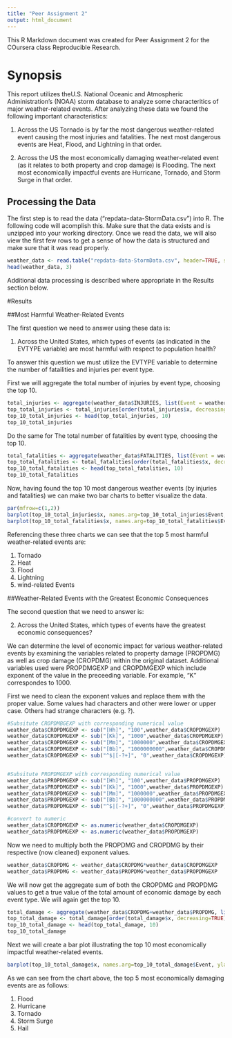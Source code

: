 ```yaml
---
title: "Peer Assignment 2"
output: html_document
---
```


This R Markdown document was created for Peer Assignment 2 for the COursera class Reproducible Research.


# Synopsis

This report utilizes theU.S. National Oceanic and Atmospheric Administration’s (NOAA) storm database to analyze some characteritics of major weather-related events. After analyzing these data we found the following important characteristics:

1) Across the US Tornado is by far the most dangerous weather-related event causing the most injuries and fatalities. The next most dangerous events are Heat, Flood, and Lightning in that order.

2) Across the US the most economically damaging weather-related event (as it relates to both property and crop damage) is Flooding. The next most economically impactful events are Hurricane, Tornado, and Storm Surge in that order. 


## Processing the Data

The first step is to read the data ("repdata-data-StormData.csv") into R. The following code will acomplish this. Make sure that the data exists and is unzipped into your working directory. Once we read the data, we will also view the first few rows to get a sense of how the data is structured and make sure that it was read properly.

```r
weather_data <- read.table("repdata-data-StormData.csv", header=TRUE, sep=",")
head(weather_data, 3)
```

Additional data processing is described where appropriate in the Results section below. 

#Results

##Most Harmful Weather-Related Events

The first question we need to answer using these data is:

1. Across the United States, which types of events (as indicated in the EVTYPE variable) are most harmful with respect to population health?

To answer this question we must utilize the EVTYPE variable to determine the number of fatailities and injuries per event type.

First we will aggregate the total number of injuries by event type, choosing the top 10.

```r
total_injuries <- aggregate(weather_data$INJURIES, list(Event = weather_data$EVTYPE), sum)
top_total_injuries <- total_injuries[order(total_injuries$x, decreasing=TRUE), ]
top_10_total_injuries <- head(top_total_injuries, 10)
top_10_total_injuries
```

Do the same for The total number of fatalities by event type, choosing the top 10. 

```r
total_fatalities <- aggregate(weather_data$FATALITIES, list(Event = weather_data$EVTYPE), sum)
top_total_fatalities <- total_fatalities[order(total_fatalities$x, decreasing=TRUE), ]
top_10_total_fatalities <- head(top_total_fatalities, 10)
top_10_total_fatalities
```

Now, having found the top 10 most dangerous weather events (by injuries and fatalities) we can make two bar charts to better visualize the data. 

```r
par(mfrow=c(1,2))
barplot(top_10_total_injuries$x, names.arg=top_10_total_injuries$Event, cex.names=0.45, las=3, main="Top 10 Events by Total Injuries", ylab="Total Number of Weather-Related Injuries", col="blue")
barplot(top_10_total_fatalities$x, names.arg=top_10_total_fatalities$Event, cex.names=0.45, las=3, main="Top 10 Events by Total Fatalities", ylab="Total Number of Weather-Related Fatalities", col="red")
```

Referencing these three charts we can see that the top 5 most harmful weather-related events are:

1) Tornado
2) Heat
3) Flood
4) Lightning 
5) wind-related Events

##Weather-Related Events with the Greatest Economic Consequences

The second question that we need to answer is:

2) Across the United States, which types of events have the greatest economic consequences?

We can determine the level of economic impact for various weather-related events by examining the variables related to property damage (PROPDMG) as well as crop damage (CROPDMG) within the original dataset. Additional variables used were PROPDMGEXP and CROPDMGEXP which include exponent of the value in the preceeding variable. For example, "K" correspondes to 1000.

First we need to clean the exponent values and replace them with the proper value. Some values had characters and other were lower or upper case. Others had strange characters (e.g. ?).

```r
#Subsitute CROPDMBGEXP with corresponding numerical value
weather_data$CROPDMGEXP <- sub("[Hh]", "100",weather_data$CROPDMGEXP)
weather_data$CROPDMGEXP <- sub("[Kk]", "1000",weather_data$CROPDMGEXP)
weather_data$CROPDMGEXP <- sub("[Mm]", "1000000",weather_data$CROPDMGEXP)
weather_data$CROPDMGEXP <- sub("[Bb]", "1000000000",weather_data$CROPDMGEXP)
weather_data$CROPDMGEXP <- sub("^$|[-?+]", "0",weather_data$CROPDMGEXP)


#Subsitute PROPDMGEXP with corresponding numerical value
weather_data$PROPDMGEXP <- sub("[Hh]", "100",weather_data$PROPDMGEXP)
weather_data$PROPDMGEXP <- sub("[Kk]", "1000",weather_data$PROPDMGEXP)
weather_data$PROPDMGEXP <- sub("[Mm]", "1000000",weather_data$PROPDMGEXP)
weather_data$PROPDMGEXP <- sub("[Bb]", "1000000000",weather_data$PROPDMGEXP)
weather_data$PROPDMGEXP <- sub("^$|[-?+]", "0",weather_data$PROPDMGEXP)

#convert to numeric
weather_data$CROPDMGEXP <- as.numeric(weather_data$CROPDMGEXP)
weather_data$PROPDMGEXP <- as.numeric(weather_data$PROPDMGEXP)
```

Now we need to multiply both the PROPDMG and CROPDMG by their respective (now cleaned) exponent values.

```r
weather_data$CROPDMG <- weather_data$CROPDMG*weather_data$CROPDMGEXP
weather_data$PROPDMG <- weather_data$PROPDMG*weather_data$PROPDMGEXP
```

We will now get the aggregate sum of both the CROPDMG and PROPDMG values to get a true value of the total amount of economic damage by each event type. We will again get the top 10.

```r
total_damage <- aggregate(weather_data$CROPDMG+weather_data$PROPDMG, list(Event=weather_data$EVTYPE), sum)
top_total_damage <- total_damage[order(total_damage$x, decreasing=TRUE), ]
top_10_total_damage <- head(top_total_damage, 10)
top_10_total_damage
```

Next we will create a bar plot illustrating the top 10 most economically impactful weather-related events. 

```r
barplot(top_10_total_damage$x, names.arg=top_10_total_damage$Event, ylab="Total Economic Damage", main="Weather-Related Events with the Highest Economic Impact", las=3, col="red", cex.names=0.45)
```

As we can see from the chart above, the top 5 most economically damaging events are as follows:

1) Flood
2) Hurricane
3) Tornado
4) Storm Surge
5) Hail
